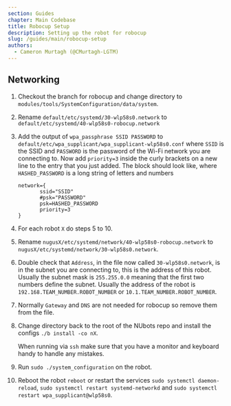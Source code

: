 ```yaml
---
section: Guides
chapter: Main Codebase
title: Robocup Setup
description: Setting up the robot for robocup
slug: /guides/main/robocup-setup
authors:
  - Cameron Murtagh (@CMurtagh-LGTM)
---
```


## Networking

1.  Checkout the branch for robocup and change directory to `modules/tools/SystemConfiguration/data/system`.
2.  Rename `default/etc/systemd/30-wlp58s0.network` to `default/etc/systemd/40-wlp58s0-robocup.network`
3.  Add the output of `wpa_passphrase SSID PASSWORD` to `default/etc/wpa_supplicant/wpa_supplicant-wlp58s0.conf`
    where `SSID` is the SSID and `PASSWORD` is the password of the Wi-Fi network you are connecting to.
    Now add `priority=3` inside the curly brackets on a new line to the entry that you just added.
    The block should look like, where `HASHED_PASSWORD` is a long string of letters and numbers
    ```
    network={
           ssid="SSID"
           #psk="PASSWORD"
           psk=HASHED_PASSWORD
           priority=3
    }
    ```
4.  For each robot `X` do steps 5 to 10.
5.  Rename `nugusX/etc/systemd/network/40-wlp58s0-robocup.network`
    to `nugusX/etc/systemd/network/30-wlp58s0.network`.
6.  Double check that `Address`, in the file now called `30-wlp58s0.network`, is in the subnet you are connecting to,
    this is the address of this robot.
    Usually the subnet mask is `255.255.0.0` meaning that the first two numbers define the subnet.
    Usually the address of the robot is `192.168.TEAM_NUMBER.ROBOT_NUMBER` or `10.1.TEAM_NUMBER.ROBOT_NUMBER`.
7.  Normally `Gateway` and `DNS` are not needed for robocup so remove them from the file.
8.  Change directory back to the root of the NUbots repo and install the configs `./b install -co nX`.
    <Alert type='info'>

    When running via `ssh` make sure that you have a monitor and keyboard handy to handle any mistakes.

    </Alert>

9.  Run `sudo ./system_configuration` on the robot.
10. Reboot the robot `reboot` or restart the services `sudo systemctl daemon-reload`,
    `sudo systemctl restart systemd-networkd` and `sudo systemctl restart wpa_supplicant@wlp58s0`.
